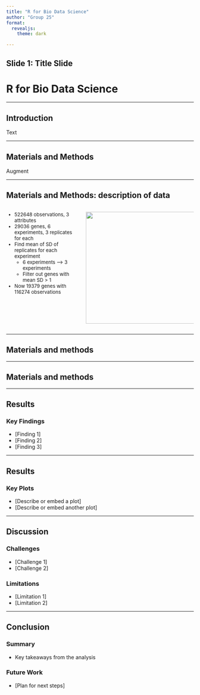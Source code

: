 ```yaml
---
title: "R for Bio Data Science"
author: "Group 25"
format:
  revealjs: 
    theme: dark

---
```


## Slide 1: Title Slide

# R for Bio Data Science

------------------------------------------------------------------------

## Introduction

Text

------------------------------------------------------------------------

## Materials and Methods

Augment

------------------------------------------------------------------------

## Materials and Methods: description of data

::: columns
::: {.column width="40%"}
<div style="font-size: small;">
::: incremental
-   522648 observations, 3 attributes
-   29036 genes, 6 experiments, 3 replicates for each
-   Find mean of SD of replicates for each experiment
    -   6 experiments –> 3 experiments
    -   Filter out genes with mean SD > 1
-   Now 19379 genes with 116274 observations
:::
</div>
:::

::: {.column width="60%"}
![](images/data.png){width="300"}
:::
:::

------------------------------------------------------------------------

## Materials and methods

------------------------------------------------------------------------

## Materials and methods

------------------------------------------------------------------------

## Results

### Key Findings

-   \[Finding 1\]
-   \[Finding 2\]
-   \[Finding 3\]

------------------------------------------------------------------------

## Results

### Key Plots

-   \[Describe or embed a plot\]
-   \[Describe or embed another plot\]

------------------------------------------------------------------------

## Discussion

### Challenges

-   \[Challenge 1\]
-   \[Challenge 2\]

### Limitations

-   \[Limitation 1\]
-   \[Limitation 2\]

------------------------------------------------------------------------

## Conclusion

### Summary

-   Key takeaways from the analysis

### Future Work

-   \[Plan for next steps\]
